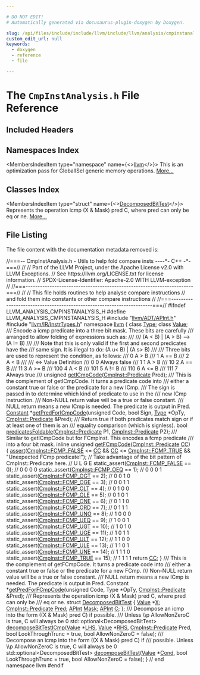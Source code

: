 ```yaml
---

# DO NOT EDIT!
# Automatically generated via docusaurus-plugin-doxygen by Doxygen.

slug: /api/files/include/include/llvm/include/llvm/analysis/cmpinstanalysis-h
custom_edit_url: null
keywords:
  - doxygen
  - reference
  - file

---
```





# The `CmpInstAnalysis.h` File Reference

<DoxygenPage pluginConfig={pluginConfig}>



## Included Headers

<IncludesList>
<IncludesListItem
  filePath="llvm/ADT/APInt.h"
  permalink="/docs/api/files/include/include/llvm/include/llvm/adt/apint-h"
  isLocal="true" />
<IncludesListItem
  filePath="llvm/IR/InstrTypes.h"
  permalink="/docs/api/files/include/include/llvm/include/llvm/ir/instrtypes-h"
  isLocal="true" />
</IncludesList>

## Namespaces Index

<MembersIndex>

<MembersIndexItem
  type="namespace"
  name={<><a href="/docs/api/namespaces/llvm">llvm</a></>}>
This is an optimization pass for GlobalISel generic memory operations. <a href="/docs/api/namespaces/llvm/#details">More...</a>
</MembersIndexItem>

</MembersIndex>

## Classes Index

<MembersIndex>

<MembersIndexItem
  type="struct"
  name={<><a href="/docs/api/structs/llvm/decomposedbittest">DecomposedBitTest</a></>}>
Represents the operation icmp (X &amp; Mask) pred C, where pred can only be eq or ne. <a href="/docs/api/structs/llvm/decomposedbittest/#details">More...</a>
</MembersIndexItem>

</MembersIndex>


## File Listing

The file content with the documentation metadata removed is:

<ProgramListing>

<Link id="l00001" /><CodeLine lineNumber="1"><Highlight kind="comment">//===-- CmpInstAnalysis.h - Utils to help fold compare insts ----&#42;- C++ -&#42;-===//</Highlight><Highlight kind="normal"></Highlight></CodeLine>
<Link id="l00002" /><CodeLine lineNumber="2"><Highlight kind="normal"></Highlight><Highlight kind="comment">//</Highlight><Highlight kind="normal"></Highlight></CodeLine>
<Link id="l00003" /><CodeLine lineNumber="3"><Highlight kind="normal"></Highlight><Highlight kind="comment">// Part of the LLVM Project, under the Apache License v2.0 with LLVM Exceptions.</Highlight><Highlight kind="normal"></Highlight></CodeLine>
<Link id="l00004" /><CodeLine lineNumber="4"><Highlight kind="normal"></Highlight><Highlight kind="comment">// See https://llvm.org/LICENSE.txt for license information.</Highlight><Highlight kind="normal"></Highlight></CodeLine>
<Link id="l00005" /><CodeLine lineNumber="5"><Highlight kind="normal"></Highlight><Highlight kind="comment">// SPDX-License-Identifier: Apache-2.0 WITH LLVM-exception</Highlight><Highlight kind="normal"></Highlight></CodeLine>
<Link id="l00006" /><CodeLine lineNumber="6"><Highlight kind="normal"></Highlight><Highlight kind="comment">//</Highlight><Highlight kind="normal"></Highlight></CodeLine>
<Link id="l00007" /><CodeLine lineNumber="7"><Highlight kind="normal"></Highlight><Highlight kind="comment">//===----------------------------------------------------------------------===//</Highlight><Highlight kind="normal"></Highlight></CodeLine>
<Link id="l00008" /><CodeLine lineNumber="8"><Highlight kind="normal"></Highlight><Highlight kind="comment">//</Highlight><Highlight kind="normal"></Highlight></CodeLine>
<Link id="l00009" /><CodeLine lineNumber="9"><Highlight kind="normal"></Highlight><Highlight kind="comment">// This file holds routines to help analyse compare instructions</Highlight><Highlight kind="normal"></Highlight></CodeLine>
<Link id="l00010" /><CodeLine lineNumber="10"><Highlight kind="normal"></Highlight><Highlight kind="comment">// and fold them into constants or other compare instructions</Highlight><Highlight kind="normal"></Highlight></CodeLine>
<Link id="l00011" /><CodeLine lineNumber="11"><Highlight kind="normal"></Highlight><Highlight kind="comment">//</Highlight><Highlight kind="normal"></Highlight></CodeLine>
<Link id="l00012" /><CodeLine lineNumber="12"><Highlight kind="normal"></Highlight><Highlight kind="comment">//===----------------------------------------------------------------------===//</Highlight><Highlight kind="normal"></Highlight></CodeLine>
<Link id="l00013" /><CodeLine lineNumber="13"><Highlight kind="normal"></Highlight></CodeLine>
<Link id="l00014" /><CodeLine lineNumber="14"><Highlight kind="normal"></Highlight><Highlight kind="preprocessor">#ifndef LLVM&#95;ANALYSIS&#95;CMPINSTANALYSIS&#95;H</Highlight><Highlight kind="normal"></Highlight></CodeLine>
<Link id="l00015" /><CodeLine lineNumber="15"><Highlight kind="normal"></Highlight><Highlight kind="preprocessor">#define LLVM&#95;ANALYSIS&#95;CMPINSTANALYSIS&#95;H</Highlight><Highlight kind="normal"></Highlight></CodeLine>
<Link id="l00016" /><CodeLine lineNumber="16"><Highlight kind="normal"></Highlight></CodeLine>
<Link id="l00017" /><CodeLine lineNumber="17"><Highlight kind="normal"></Highlight><Highlight kind="preprocessor">#include &quot;<a href="/docs/api/files/include/include/llvm/include/llvm/adt/apint-h">llvm/ADT/APInt.h</a>&quot;</Highlight><Highlight kind="normal"></Highlight></CodeLine>
<Link id="l00018" /><CodeLine lineNumber="18"><Highlight kind="normal"></Highlight><Highlight kind="preprocessor">#include &quot;<a href="/docs/api/files/include/include/llvm/include/llvm/ir/instrtypes-h">llvm/IR/InstrTypes.h</a>&quot;</Highlight><Highlight kind="normal"></Highlight></CodeLine>
<Link id="l00019" /><CodeLine lineNumber="19"><Highlight kind="normal"></Highlight></CodeLine>
<Link id="l00020" /><CodeLine lineNumber="20"><Highlight kind="normal"></Highlight><Highlight kind="keyword">namespace </Highlight><Highlight kind="normal"><a href="/docs/api/namespaces/llvm">llvm</a> &#123;</Highlight></CodeLine>
<Link id="l00021" /><CodeLine lineNumber="21"><Highlight kind="normal">  </Highlight><Highlight kind="keyword">class </Highlight><Highlight kind="normal"><a href="/docs/api/classes/llvm/type">Type</a>;</Highlight></CodeLine>
<Link id="l00022" /><CodeLine lineNumber="22"><Highlight kind="normal">  </Highlight><Highlight kind="keyword">class </Highlight><Highlight kind="normal"><a href="/docs/api/classes/llvm/value">Value</a>;</Highlight></CodeLine>
<Link id="l00023" /><CodeLine lineNumber="23"><Highlight kind="normal"></Highlight><Highlight kind="comment"></Highlight></CodeLine>
<Link id="l00024" /><CodeLine lineNumber="24"><Highlight kind="comment">  /// Encode a icmp predicate into a three bit mask. These bits are carefully</Highlight></CodeLine>
<Link id="l00025" /><CodeLine lineNumber="25"><Highlight kind="comment">  /// arranged to allow folding of expressions such as:</Highlight></CodeLine>
<Link id="l00026" /><CodeLine lineNumber="26"><Highlight kind="comment">  ///</Highlight></CodeLine>
<Link id="l00027" /><CodeLine lineNumber="27"><Highlight kind="comment">  ///      (A &lt; B) | (A &gt; B) --&gt; (A != B)</Highlight></CodeLine>
<Link id="l00028" /><CodeLine lineNumber="28"><Highlight kind="comment">  ///</Highlight></CodeLine>
<Link id="l00029" /><CodeLine lineNumber="29"><Highlight kind="comment">  /// Note that this is only valid if the first and second predicates have the</Highlight></CodeLine>
<Link id="l00030" /><CodeLine lineNumber="30"><Highlight kind="comment">  /// same sign. It is illegal to do: (A u&lt; B) | (A s&gt; B)</Highlight></CodeLine>
<Link id="l00031" /><CodeLine lineNumber="31"><Highlight kind="comment">  ///</Highlight></CodeLine>
<Link id="l00032" /><CodeLine lineNumber="32"><Highlight kind="comment">  /// Three bits are used to represent the condition, as follows:</Highlight></CodeLine>
<Link id="l00033" /><CodeLine lineNumber="33"><Highlight kind="comment">  ///   0  A &gt; B</Highlight></CodeLine>
<Link id="l00034" /><CodeLine lineNumber="34"><Highlight kind="comment">  ///   1  A == B</Highlight></CodeLine>
<Link id="l00035" /><CodeLine lineNumber="35"><Highlight kind="comment">  ///   2  A &lt; B</Highlight></CodeLine>
<Link id="l00036" /><CodeLine lineNumber="36"><Highlight kind="comment">  ///</Highlight></CodeLine>
<Link id="l00037" /><CodeLine lineNumber="37"><Highlight kind="comment">  /// &lt;=&gt;  Value  Definition</Highlight></CodeLine>
<Link id="l00038" /><CodeLine lineNumber="38"><Highlight kind="comment">  /// 0     0   Always false</Highlight></CodeLine>
<Link id="l00039" /><CodeLine lineNumber="39"><Highlight kind="comment">  /// 1     1   A &gt;  B</Highlight></CodeLine>
<Link id="l00040" /><CodeLine lineNumber="40"><Highlight kind="comment">  /// 10     2   A == B</Highlight></CodeLine>
<Link id="l00041" /><CodeLine lineNumber="41"><Highlight kind="comment">  /// 11     3   A &gt;= B</Highlight></CodeLine>
<Link id="l00042" /><CodeLine lineNumber="42"><Highlight kind="comment">  /// 100     4   A &lt;  B</Highlight></CodeLine>
<Link id="l00043" /><CodeLine lineNumber="43"><Highlight kind="comment">  /// 101     5   A != B</Highlight></CodeLine>
<Link id="l00044" /><CodeLine lineNumber="44"><Highlight kind="comment">  /// 110     6   A &lt;= B</Highlight></CodeLine>
<Link id="l00045" /><CodeLine lineNumber="45"><Highlight kind="comment">  /// 111     7   Always true</Highlight></CodeLine>
<Link id="l00046" /><CodeLine lineNumber="46"><Highlight kind="comment">  ///</Highlight><Highlight kind="normal"></Highlight></CodeLine>
<Link id="l00047" /><CodeLine lineNumber="47"><Highlight kind="normal">  </Highlight><Highlight kind="keywordtype">unsigned</Highlight><Highlight kind="normal"> <a href="/docs/api/namespaces/llvm/#ad877baf4953321b0cf8a72fb4fc4f14a">getICmpCode</a>(<a href="/docs/api/classes/llvm/cmpinst/#a2be3583dac92a031fa1458d4d992c78b">CmpInst::Predicate</a> Pred);</Highlight></CodeLine>
<Link id="l00048" /><CodeLine lineNumber="48"><Highlight kind="normal"></Highlight><Highlight kind="comment"></Highlight></CodeLine>
<Link id="l00049" /><CodeLine lineNumber="49"><Highlight kind="comment">  /// This is the complement of getICmpCode. It turns a predicate code into</Highlight></CodeLine>
<Link id="l00050" /><CodeLine lineNumber="50"><Highlight kind="comment">  /// either a constant true or false or the predicate for a new ICmp.</Highlight></CodeLine>
<Link id="l00051" /><CodeLine lineNumber="51"><Highlight kind="comment">  /// The sign is passed in to determine which kind of predicate to use in the</Highlight></CodeLine>
<Link id="l00052" /><CodeLine lineNumber="52"><Highlight kind="comment">  /// new ICmp instruction.</Highlight></CodeLine>
<Link id="l00053" /><CodeLine lineNumber="53"><Highlight kind="comment">  /// Non-NULL return value will be a true or false constant.</Highlight></CodeLine>
<Link id="l00054" /><CodeLine lineNumber="54"><Highlight kind="comment">  /// NULL return means a new ICmp is needed. The predicate is output in Pred.</Highlight><Highlight kind="normal"></Highlight></CodeLine>
<Link id="l00055" /><CodeLine lineNumber="55"><Highlight kind="normal">  <a href="/docs/api/classes/llvm/constant">Constant</a> &#42;<a href="/docs/api/namespaces/llvm/#aff210c52130b5778e2ef75dd74778afb">getPredForICmpCode</a>(</Highlight><Highlight kind="keywordtype">unsigned</Highlight><Highlight kind="normal"> Code, </Highlight><Highlight kind="keywordtype">bool</Highlight><Highlight kind="normal"> Sign, <a href="/docs/api/classes/llvm/type">Type</a> &#42;OpTy,</Highlight></CodeLine>
<Link id="l00056" /><CodeLine lineNumber="56"><Highlight kind="normal">                               <a href="/docs/api/classes/llvm/cmpinst/#a2be3583dac92a031fa1458d4d992c78b">CmpInst::Predicate</a> &amp;Pred);</Highlight></CodeLine>
<Link id="l00057" /><CodeLine lineNumber="57"><Highlight kind="normal"></Highlight><Highlight kind="comment"></Highlight></CodeLine>
<Link id="l00058" /><CodeLine lineNumber="58"><Highlight kind="comment">  /// Return true if both predicates match sign or if at least one of them is an</Highlight></CodeLine>
<Link id="l00059" /><CodeLine lineNumber="59"><Highlight kind="comment">  /// equality comparison (which is signless).</Highlight><Highlight kind="normal"></Highlight></CodeLine>
<Link id="l00060" /><CodeLine lineNumber="60"><Highlight kind="normal">  </Highlight><Highlight kind="keywordtype">bool</Highlight><Highlight kind="normal"> <a href="/docs/api/namespaces/llvm/#a39b2cbd58018001ca6c1b2d26be87b86">predicatesFoldable</a>(<a href="/docs/api/classes/llvm/cmpinst/#a2be3583dac92a031fa1458d4d992c78b">CmpInst::Predicate</a> P1, <a href="/docs/api/classes/llvm/cmpinst/#a2be3583dac92a031fa1458d4d992c78b">CmpInst::Predicate</a> P2);</Highlight></CodeLine>
<Link id="l00061" /><CodeLine lineNumber="61"><Highlight kind="normal"></Highlight><Highlight kind="comment"></Highlight></CodeLine>
<Link id="l00062" /><CodeLine lineNumber="62"><Highlight kind="comment">  /// Similar to getICmpCode but for FCmpInst. This encodes a fcmp predicate</Highlight></CodeLine>
<Link id="l00063" /><CodeLine lineNumber="63"><Highlight kind="comment">  /// into a four bit mask.</Highlight><Highlight kind="normal"></Highlight></CodeLine>
<Link id="l00064" /><CodeLine lineNumber="64" lineLink="/docs/api/namespaces/llvm/#aea99b554c16d2006d637156e877f9e6c"><Highlight kind="normal">  </Highlight><Highlight kind="keyword">inline</Highlight><Highlight kind="normal"> </Highlight><Highlight kind="keywordtype">unsigned</Highlight><Highlight kind="normal"> <a href="/docs/api/namespaces/llvm/#aea99b554c16d2006d637156e877f9e6c">getFCmpCode</a>(<a href="/docs/api/classes/llvm/cmpinst/#a2be3583dac92a031fa1458d4d992c78b">CmpInst::Predicate</a> <a href="/docs/api/files/lib/lib/target/lib/target/riscv/riscvredundantcopyelimination-cpp/#a77c69067ae8279bc00ab8757731e90d7">CC</a>) &#123;</Highlight></CodeLine>
<Link id="l00065" /><CodeLine lineNumber="65"><Highlight kind="normal">    <a href="/docs/api/files/lib/lib/target/lib/target/amdgpu/silowercontrolflow-cpp/#a4868c5d81c5ccc98c47aeab6244346a0">assert</a>(<a href="/docs/api/classes/llvm/cmpinst/#a2be3583dac92a031fa1458d4d992c78bae9c013750fff3023001d7e3af8df2d6d">CmpInst::FCMP&#95;FALSE</a> &lt;= <a href="/docs/api/files/lib/lib/target/lib/target/riscv/riscvredundantcopyelimination-cpp/#a77c69067ae8279bc00ab8757731e90d7">CC</a> &amp;&amp; <a href="/docs/api/files/lib/lib/target/lib/target/riscv/riscvredundantcopyelimination-cpp/#a77c69067ae8279bc00ab8757731e90d7">CC</a> &lt;= <a href="/docs/api/classes/llvm/cmpinst/#a2be3583dac92a031fa1458d4d992c78ba0a33c71e3c5e8f128ca47539a85962f5">CmpInst::FCMP&#95;TRUE</a> &amp;&amp;</Highlight></CodeLine>
<Link id="l00066" /><CodeLine lineNumber="66"><Highlight kind="normal">           </Highlight><Highlight kind="stringliteral">&quot;Unexpected FCmp predicate!&quot;</Highlight><Highlight kind="normal">);</Highlight></CodeLine>
<Link id="l00067" /><CodeLine lineNumber="67"><Highlight kind="normal">    </Highlight><Highlight kind="comment">// Take advantage of the bit pattern of CmpInst::Predicate here.</Highlight><Highlight kind="normal"></Highlight></CodeLine>
<Link id="l00068" /><CodeLine lineNumber="68"><Highlight kind="normal">    </Highlight><Highlight kind="comment">//                                          U L G E</Highlight><Highlight kind="normal"></Highlight></CodeLine>
<Link id="l00069" /><CodeLine lineNumber="69"><Highlight kind="normal">    </Highlight><Highlight kind="keyword">static&#95;assert</Highlight><Highlight kind="normal">(<a href="/docs/api/classes/llvm/cmpinst/#a2be3583dac92a031fa1458d4d992c78bae9c013750fff3023001d7e3af8df2d6d">CmpInst::FCMP&#95;FALSE</a> == 0); </Highlight><Highlight kind="comment">// 0 0 0 0</Highlight><Highlight kind="normal"></Highlight></CodeLine>
<Link id="l00070" /><CodeLine lineNumber="70"><Highlight kind="normal">    </Highlight><Highlight kind="keyword">static&#95;assert</Highlight><Highlight kind="normal">(<a href="/docs/api/classes/llvm/cmpinst/#a2be3583dac92a031fa1458d4d992c78ba024db78a5ed74f64666f3ca4955e6eca">CmpInst::FCMP&#95;OEQ</a> == 1);   </Highlight><Highlight kind="comment">// 0 0 0 1</Highlight><Highlight kind="normal"></Highlight></CodeLine>
<Link id="l00071" /><CodeLine lineNumber="71"><Highlight kind="normal">    </Highlight><Highlight kind="keyword">static&#95;assert</Highlight><Highlight kind="normal">(<a href="/docs/api/classes/llvm/cmpinst/#a2be3583dac92a031fa1458d4d992c78ba4c399f525bbcf03d72af4b303e6eeca8">CmpInst::FCMP&#95;OGT</a> == 2);   </Highlight><Highlight kind="comment">// 0 0 1 0</Highlight><Highlight kind="normal"></Highlight></CodeLine>
<Link id="l00072" /><CodeLine lineNumber="72"><Highlight kind="normal">    </Highlight><Highlight kind="keyword">static&#95;assert</Highlight><Highlight kind="normal">(<a href="/docs/api/classes/llvm/cmpinst/#a2be3583dac92a031fa1458d4d992c78ba541533f34077bbbcfb703a90f6d2da9b">CmpInst::FCMP&#95;OGE</a> == 3);   </Highlight><Highlight kind="comment">// 0 0 1 1</Highlight><Highlight kind="normal"></Highlight></CodeLine>
<Link id="l00073" /><CodeLine lineNumber="73"><Highlight kind="normal">    </Highlight><Highlight kind="keyword">static&#95;assert</Highlight><Highlight kind="normal">(<a href="/docs/api/classes/llvm/cmpinst/#a2be3583dac92a031fa1458d4d992c78ba326bee0a4a424cef21c1cf8adb8b8dd8">CmpInst::FCMP&#95;OLT</a> == 4);   </Highlight><Highlight kind="comment">// 0 1 0 0</Highlight><Highlight kind="normal"></Highlight></CodeLine>
<Link id="l00074" /><CodeLine lineNumber="74"><Highlight kind="normal">    </Highlight><Highlight kind="keyword">static&#95;assert</Highlight><Highlight kind="normal">(<a href="/docs/api/classes/llvm/cmpinst/#a2be3583dac92a031fa1458d4d992c78ba9835cfe02fb5027680bd7203b024f77a">CmpInst::FCMP&#95;OLE</a> == 5);   </Highlight><Highlight kind="comment">// 0 1 0 1</Highlight><Highlight kind="normal"></Highlight></CodeLine>
<Link id="l00075" /><CodeLine lineNumber="75"><Highlight kind="normal">    </Highlight><Highlight kind="keyword">static&#95;assert</Highlight><Highlight kind="normal">(<a href="/docs/api/classes/llvm/cmpinst/#a2be3583dac92a031fa1458d4d992c78ba8a80b27ca29fe2076b9bbdee02c65464">CmpInst::FCMP&#95;ONE</a> == 6);   </Highlight><Highlight kind="comment">// 0 1 1 0</Highlight><Highlight kind="normal"></Highlight></CodeLine>
<Link id="l00076" /><CodeLine lineNumber="76"><Highlight kind="normal">    </Highlight><Highlight kind="keyword">static&#95;assert</Highlight><Highlight kind="normal">(<a href="/docs/api/classes/llvm/cmpinst/#a2be3583dac92a031fa1458d4d992c78baa3213b645e029aba8bb1b85213607d5e">CmpInst::FCMP&#95;ORD</a> == 7);   </Highlight><Highlight kind="comment">// 0 1 1 1</Highlight><Highlight kind="normal"></Highlight></CodeLine>
<Link id="l00077" /><CodeLine lineNumber="77"><Highlight kind="normal">    </Highlight><Highlight kind="keyword">static&#95;assert</Highlight><Highlight kind="normal">(<a href="/docs/api/classes/llvm/cmpinst/#a2be3583dac92a031fa1458d4d992c78baf0159e4005258dc54f20b6fc227d19ed">CmpInst::FCMP&#95;UNO</a> == 8);   </Highlight><Highlight kind="comment">// 1 0 0 0</Highlight><Highlight kind="normal"></Highlight></CodeLine>
<Link id="l00078" /><CodeLine lineNumber="78"><Highlight kind="normal">    </Highlight><Highlight kind="keyword">static&#95;assert</Highlight><Highlight kind="normal">(<a href="/docs/api/classes/llvm/cmpinst/#a2be3583dac92a031fa1458d4d992c78ba919643b83ce3c9af2e4296ed5e413a1f">CmpInst::FCMP&#95;UEQ</a> == 9);   </Highlight><Highlight kind="comment">// 1 0 0 1</Highlight><Highlight kind="normal"></Highlight></CodeLine>
<Link id="l00079" /><CodeLine lineNumber="79"><Highlight kind="normal">    </Highlight><Highlight kind="keyword">static&#95;assert</Highlight><Highlight kind="normal">(<a href="/docs/api/classes/llvm/cmpinst/#a2be3583dac92a031fa1458d4d992c78ba959268ceeae23abe5c9ad9e895669d0c">CmpInst::FCMP&#95;UGT</a> == 10);  </Highlight><Highlight kind="comment">// 1 0 1 0</Highlight><Highlight kind="normal"></Highlight></CodeLine>
<Link id="l00080" /><CodeLine lineNumber="80"><Highlight kind="normal">    </Highlight><Highlight kind="keyword">static&#95;assert</Highlight><Highlight kind="normal">(<a href="/docs/api/classes/llvm/cmpinst/#a2be3583dac92a031fa1458d4d992c78bae51609fc6a425f849d37c28cb9bc0344">CmpInst::FCMP&#95;UGE</a> == 11);  </Highlight><Highlight kind="comment">// 1 0 1 1</Highlight><Highlight kind="normal"></Highlight></CodeLine>
<Link id="l00081" /><CodeLine lineNumber="81"><Highlight kind="normal">    </Highlight><Highlight kind="keyword">static&#95;assert</Highlight><Highlight kind="normal">(<a href="/docs/api/classes/llvm/cmpinst/#a2be3583dac92a031fa1458d4d992c78ba75016d5872d90adf89cc1cbf5763f474">CmpInst::FCMP&#95;ULT</a> == 12);  </Highlight><Highlight kind="comment">// 1 1 0 0</Highlight><Highlight kind="normal"></Highlight></CodeLine>
<Link id="l00082" /><CodeLine lineNumber="82"><Highlight kind="normal">    </Highlight><Highlight kind="keyword">static&#95;assert</Highlight><Highlight kind="normal">(<a href="/docs/api/classes/llvm/cmpinst/#a2be3583dac92a031fa1458d4d992c78ba396dda2571cd3c575f1d9cb44dc2cc09">CmpInst::FCMP&#95;ULE</a> == 13);  </Highlight><Highlight kind="comment">// 1 1 0 1</Highlight><Highlight kind="normal"></Highlight></CodeLine>
<Link id="l00083" /><CodeLine lineNumber="83"><Highlight kind="normal">    </Highlight><Highlight kind="keyword">static&#95;assert</Highlight><Highlight kind="normal">(<a href="/docs/api/classes/llvm/cmpinst/#a2be3583dac92a031fa1458d4d992c78bad601460c9371d0f0ada5ae006bdba2bd">CmpInst::FCMP&#95;UNE</a> == 14);  </Highlight><Highlight kind="comment">// 1 1 1 0</Highlight><Highlight kind="normal"></Highlight></CodeLine>
<Link id="l00084" /><CodeLine lineNumber="84"><Highlight kind="normal">    </Highlight><Highlight kind="keyword">static&#95;assert</Highlight><Highlight kind="normal">(<a href="/docs/api/classes/llvm/cmpinst/#a2be3583dac92a031fa1458d4d992c78ba0a33c71e3c5e8f128ca47539a85962f5">CmpInst::FCMP&#95;TRUE</a> == 15); </Highlight><Highlight kind="comment">// 1 1 1 1</Highlight><Highlight kind="normal"></Highlight></CodeLine>
<Link id="l00085" /><CodeLine lineNumber="85"><Highlight kind="normal">    </Highlight><Highlight kind="keywordflow">return</Highlight><Highlight kind="normal"> <a href="/docs/api/files/lib/lib/target/lib/target/riscv/riscvredundantcopyelimination-cpp/#a77c69067ae8279bc00ab8757731e90d7">CC</a>;</Highlight></CodeLine>
<Link id="l00086" /><CodeLine lineNumber="86"><Highlight kind="normal">  &#125;</Highlight></CodeLine>
<Link id="l00087" /><CodeLine lineNumber="87"><Highlight kind="normal"></Highlight><Highlight kind="comment"></Highlight></CodeLine>
<Link id="l00088" /><CodeLine lineNumber="88"><Highlight kind="comment">  /// This is the complement of getFCmpCode. It turns a predicate code into</Highlight></CodeLine>
<Link id="l00089" /><CodeLine lineNumber="89"><Highlight kind="comment">  /// either a constant true or false or the predicate for a new FCmp.</Highlight></CodeLine>
<Link id="l00090" /><CodeLine lineNumber="90"><Highlight kind="comment">  /// Non-NULL return value will be a true or false constant.</Highlight></CodeLine>
<Link id="l00091" /><CodeLine lineNumber="91"><Highlight kind="comment">  /// NULL return means a new ICmp is needed. The predicate is output in Pred.</Highlight><Highlight kind="normal"></Highlight></CodeLine>
<Link id="l00092" /><CodeLine lineNumber="92"><Highlight kind="normal">  Constant &#42;<a href="/docs/api/namespaces/llvm/#a071d237c0318d336cc84124ec3a8d037">getPredForFCmpCode</a>(</Highlight><Highlight kind="keywordtype">unsigned</Highlight><Highlight kind="normal"> Code, Type &#42;OpTy,</Highlight></CodeLine>
<Link id="l00093" /><CodeLine lineNumber="93"><Highlight kind="normal">                               <a href="/docs/api/classes/llvm/cmpinst/#a2be3583dac92a031fa1458d4d992c78b">CmpInst::Predicate</a> &amp;Pred);</Highlight></CodeLine>
<Link id="l00094" /><CodeLine lineNumber="94"><Highlight kind="normal"></Highlight><Highlight kind="comment"></Highlight></CodeLine>
<Link id="l00095" /><CodeLine lineNumber="95"><Highlight kind="comment">  /// Represents the operation icmp (X &amp; Mask) pred C, where pred can only be</Highlight></CodeLine>
<Link id="l00096" /><CodeLine lineNumber="96"><Highlight kind="comment">  /// eq or ne.</Highlight><Highlight kind="normal"></Highlight></CodeLine>
<Link id="l00097" /><CodeLine lineNumber="97" lineLink="/docs/api/structs/llvm/decomposedbittest"><Highlight kind="normal">  </Highlight><Highlight kind="keyword">struct </Highlight><Highlight kind="normal"><a href="/docs/api/structs/llvm/decomposedbittest">DecomposedBitTest</a> &#123;</Highlight></CodeLine>
<Link id="l00098" /><CodeLine lineNumber="98" lineLink="/docs/api/structs/llvm/decomposedbittest/#a07d77d8e92b6980b46a67ee96e020a83"><Highlight kind="normal">    <a href="/docs/api/classes/llvm/value">Value</a> &#42;<a href="/docs/api/structs/llvm/decomposedbittest/#a07d77d8e92b6980b46a67ee96e020a83">X</a>;</Highlight></CodeLine>
<Link id="l00099" /><CodeLine lineNumber="99" lineLink="/docs/api/structs/llvm/decomposedbittest/#a6612d4336baa1b0bf40d6d794b8618d7"><Highlight kind="normal">    <a href="/docs/api/classes/llvm/cmpinst/#a2be3583dac92a031fa1458d4d992c78b">CmpInst::Predicate</a> <a href="/docs/api/structs/llvm/decomposedbittest/#a6612d4336baa1b0bf40d6d794b8618d7">Pred</a>;</Highlight></CodeLine>
<Link id="l00100" /><CodeLine lineNumber="100" lineLink="/docs/api/structs/llvm/decomposedbittest/#a3dab95ee77f548f512006d3ea5cbadbb"><Highlight kind="normal">    <a href="/docs/api/classes/llvm/apint">APInt</a> <a href="/docs/api/structs/llvm/decomposedbittest/#a3dab95ee77f548f512006d3ea5cbadbb">Mask</a>;</Highlight></CodeLine>
<Link id="l00101" /><CodeLine lineNumber="101" lineLink="/docs/api/structs/llvm/decomposedbittest/#a990b3f185f27b4ecadc84e737d06b938"><Highlight kind="normal">    <a href="/docs/api/classes/llvm/apint">APInt</a> <a href="/docs/api/structs/llvm/decomposedbittest/#a990b3f185f27b4ecadc84e737d06b938">C</a>;</Highlight></CodeLine>
<Link id="l00102" /><CodeLine lineNumber="102"><Highlight kind="normal">  &#125;;</Highlight></CodeLine>
<Link id="l00103" /><CodeLine lineNumber="103"><Highlight kind="normal"></Highlight><Highlight kind="comment"></Highlight></CodeLine>
<Link id="l00104" /><CodeLine lineNumber="104"><Highlight kind="comment">  /// Decompose an icmp into the form ((X &amp; Mask) pred C) if possible.</Highlight></CodeLine>
<Link id="l00105" /><CodeLine lineNumber="105"><Highlight kind="comment">  /// Unless \\p AllowNonZeroC is true, C will always be 0</Highlight><Highlight kind="normal"></Highlight></CodeLine>
<Link id="l00106" /><CodeLine lineNumber="106"><Highlight kind="normal">  std::optional&lt;DecomposedBitTest&gt;</Highlight></CodeLine>
<Link id="l00107" /><CodeLine lineNumber="107"><Highlight kind="normal">  <a href="/docs/api/namespaces/llvm/#aaf52bffe6dc4a6d5d5cf515aac2e4450">decomposeBitTestICmp</a>(<a href="/docs/api/classes/llvm/value">Value</a> &#42;<a href="/docs/api/files/lib/lib/target/lib/target/x86/x86partialreduction-cpp/#a9e1483f7215664a2315c53c3558d9a8d">LHS</a>, <a href="/docs/api/classes/llvm/value">Value</a> &#42;<a href="/docs/api/files/lib/lib/target/lib/target/x86/x86partialreduction-cpp/#a87b8bfbbe9d8f7146d7f20a5fb42efd0">RHS</a>, <a href="/docs/api/classes/llvm/cmpinst/#a2be3583dac92a031fa1458d4d992c78b">CmpInst::Predicate</a> Pred,</Highlight></CodeLine>
<Link id="l00108" /><CodeLine lineNumber="108"><Highlight kind="normal">                       </Highlight><Highlight kind="keywordtype">bool</Highlight><Highlight kind="normal"> LookThroughTrunc = </Highlight><Highlight kind="keyword">true</Highlight><Highlight kind="normal">,</Highlight></CodeLine>
<Link id="l00109" /><CodeLine lineNumber="109"><Highlight kind="normal">                       </Highlight><Highlight kind="keywordtype">bool</Highlight><Highlight kind="normal"> AllowNonZeroC = </Highlight><Highlight kind="keyword">false</Highlight><Highlight kind="normal">);</Highlight></CodeLine>
<Link id="l00110" /><CodeLine lineNumber="110"><Highlight kind="normal"></Highlight><Highlight kind="comment"></Highlight></CodeLine>
<Link id="l00111" /><CodeLine lineNumber="111"><Highlight kind="comment">  /// Decompose an icmp into the form ((X &amp; Mask) pred C) if</Highlight></CodeLine>
<Link id="l00112" /><CodeLine lineNumber="112"><Highlight kind="comment">  /// possible. Unless \\p AllowNonZeroC is true, C will always be 0</Highlight><Highlight kind="normal"></Highlight></CodeLine>
<Link id="l00113" /><CodeLine lineNumber="113"><Highlight kind="normal">  std::optional&lt;DecomposedBitTest&gt;</Highlight></CodeLine>
<Link id="l00114" /><CodeLine lineNumber="114"><Highlight kind="normal">  <a href="/docs/api/namespaces/llvm/#a52f6d6c3935516609ab7780082b27c86">decomposeBitTest</a>(<a href="/docs/api/classes/llvm/value">Value</a> &#42;<a href="/docs/api/files/lib/lib/target/lib/target/riscv/riscvredundantcopyelimination-cpp/#a193847098793cdbab306803186676899">Cond</a>, </Highlight><Highlight kind="keywordtype">bool</Highlight><Highlight kind="normal"> LookThroughTrunc = </Highlight><Highlight kind="keyword">true</Highlight><Highlight kind="normal">,</Highlight></CodeLine>
<Link id="l00115" /><CodeLine lineNumber="115"><Highlight kind="normal">                   </Highlight><Highlight kind="keywordtype">bool</Highlight><Highlight kind="normal"> AllowNonZeroC = </Highlight><Highlight kind="keyword">false</Highlight><Highlight kind="normal">);</Highlight></CodeLine>
<Link id="l00116" /><CodeLine lineNumber="116"><Highlight kind="normal"></Highlight></CodeLine>
<Link id="l00117" /><CodeLine lineNumber="117"><Highlight kind="normal">&#125; </Highlight><Highlight kind="comment">// end namespace llvm</Highlight><Highlight kind="normal"></Highlight></CodeLine>
<Link id="l00118" /><CodeLine lineNumber="118"><Highlight kind="normal"></Highlight></CodeLine>
<Link id="l00119" /><CodeLine lineNumber="119"><Highlight kind="normal"></Highlight><Highlight kind="preprocessor">#endif</Highlight></CodeLine>

</ProgramListing>


</DoxygenPage>
